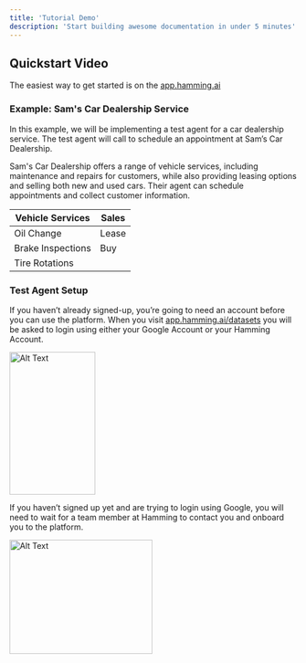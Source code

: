 ```yaml
---
title: 'Tutorial Demo'
description: 'Start building awesome documentation in under 5 minutes'
---
```


## Quickstart Video

The easiest way to get started is on the [app.hamming.ai](https://app.hamming.ai/datasets?page=1)


### Example: Sam's Car Dealership Service

In this example, we will be implementing a test agent for a car dealership service. The test agent will call to schedule an appointment at Sam’s Car Dealership.

Sam's Car Dealership offers a range of vehicle services, including maintenance and repairs for customers, while also providing leasing options and selling both new and used cars. Their agent can schedule appointments and collect customer information.

| Vehicle Services  | Sales  | 
|------------|------------|
| Oil Change | Lease |
| Brake Inspections | Buy|
| Tire Rotations |  | 

### Test Agent Setup

If you haven’t already signed-up, you’re going to need an account before you can use the platform. When you visit [app.hamming.ai/datasets](https://app.hamming.ai/datasets?page=1) you will be asked to login using either your Google Account or your Hamming Account.

<img src="./images/login-screen.png" alt="Alt Text" width="150" height="250" />

If you haven’t signed up yet and are trying to login using Google, you will need to wait for a team member at Hamming to contact you and onboard you to the platform.

<img src="./images/login-screen-unauthorized.png" alt="Alt Text" width="250" height="200" />
